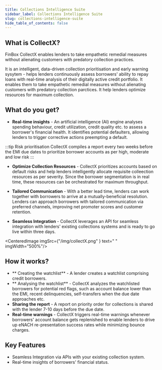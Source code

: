 ```yaml
---
title: Collections Intelligence Suite
sidebar_label: Collections Intelligence Suite
slug: collections-intelligence-suite
hide_table_of_contents: false
---
```




## What is CollectX?

FinBox CollectX enables lenders to take empathetic remedial measures without alienating customers with predatory collection practices.

It is an intelligent, data-driven  collection prioritisation and early warning sysytem - helps lenders continuously assess borrowers' ability to repay loans with real-time analysis of their digitally active credit portfolio. It enables them to take empathetic remedial measures without alienating customers with predatory collection parctices. It help lenders optimize resources for maximum collection.

## What do you get?

* **Real-time insights** - An artificial intelligence (AI) engine analyses spending behaviour, credit utilization, credit quality etc. to assess a borrower's financial health. It identifies potential defaulters, allowing lenders to trigger corrective actions preempting a default.

:::tip Risk prioritisation
CollectX compiles a report every two weeks before the EMI due dates to prioritize borrower accounts as per high, moderate and low risk
::: 
* **Optimize Collection Resources** - CollectX prioritizes accounts based on default risks and help lenders intelligently allocate requisite colleection resources as per severity. Since the borrower segmentation is in real time, these resources can be orchestrated for maximum throughput.

* **Tailored Communication** - With a better lead time, lenders can work together with borrowers to arrive at a mutually-beneficial resolution. Lenders can  approach borrowers with tailored communication via preferred channels, improving net promoter scores and customer retention.

* **Seamless Integration** - CollectX leverages an API for seamless integration with lenders' existing collections systems and is ready to go live within three days.

<CenteredImage  imgSrc={"/img/collectX.png" } text=" " imgWidth="500%"/>

## How it works?

* ** Creating the watchlist** - A lender creates a watchlist comprising credit borrowers.
* ** Analysing the watchlist** - CollectX analyzes the watchlisted borrowers for potential red flags, such as account balance lower than the EMI, recent delinquencies, self-transfers when the due date approaches etc.
* **Sharing the report** - A report on priority order for collections is shared with the lender 7-10 days before the due date.
* **Real-time warnings** - CollectX triggers real-time warnings whenever borrowers' account balance gets replenished to enable lenders to drive up eNACH re-presentation success rates while minimizing bounce charges.

## Key Features

* Seamless Integration via APIs with your existing collection system.
* Real-time insights of borrowers' financial status.
